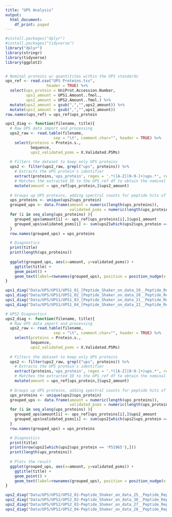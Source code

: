 ```yaml
---
title: "UPS Analysis"
output:
  html_document:
    df_print: paged
---
```




```r
#install.packages("dplyr")
#install.packages("tidyverse")
library("dplyr")
library(stringr)
library(tidyverse)
library(ggplot2)


# Nominal proteins w/ quantitites within the UPS standards
ups_ref <- read.csv("UPS Proteins.tsv",
                  header = TRUE) %>%
  select(ups_protein = UniProt.Accession.Number,
         ups1_amount = UPS1.Amount..fmol.,
         ups2_amount = UPS2.Amount..fmol.) %>%
  mutate(ups2_amount = gsub(",","",ups2_amount)) %>%
  mutate(ups1_amount = gsub(",","",ups1_amount))
row.names(ups_ref) = ups_ref$ups_protein

ups1_diag <- function(filename, title){
  # Raw UPS data import and processing
  ups2_raw <- read.table(filename,
                     sep = "\t", comment.char="", header = TRUE) %>%
    select(proteins = Protein.s.,
           Sequence,
           ups2_validated_psms = X.Validated.PSMs)
  
  # Filters the dataset to keep only UPS proteins
  ups2 <- filter(ups2_raw, grepl("ups", proteins)) %>%
    # Extracts the UPS protein's identifier
    extract(proteins,'ups_protein', regex = '.*([A-Z][0-9-]+)ups.*', remove = FALSE) %>%
    # Matches the extracted ID to the UPS_ref df to obtain the nominal fmol amount
    mutate(amount = ups_ref[ups_protein,]$ups2_amount)
  
  # Groups up UPS proteins, adding spectral counts for peptide hits of the same UPS protein
  ups_proteins <- unique(ups2$ups_protein)
  grouped_ups <- data.frame(amount = numeric(length(ups_proteins)),
                            validated_psms = numeric(length(ups_proteins)))
  for (i in seq_along(ups_proteins) ){
    grouped_ups$amount[i] <- ups_ref[ups_proteins[i],]$ups1_amount
    grouped_ups$validated_psms[i] <- sum(ups2[which(ups2$ups_protein == ups_proteins[i]),]$ups2_validated_psms)
  }
  row.names(grouped_ups) = ups_proteins

  # Diagnostics
  print(title)
  print(length(ups_proteins))
  
  ggplot(grouped_ups, aes(x=amount, y=validated_psms)) + 
    ggtitle(title) +
    geom_point() +
    geom_text(label=rownames(grouped_ups), position = position_nudge(x = .2, y =.2))
}

ups1_diag("Data/UPS/UPS1/UPS1_01_[Peptide_Shaker_on_data_19__Peptide_Report].tabular", "UPS1 Replicate 1")
ups1_diag("Data/UPS/UPS1/UPS1_02_[Peptide_Shaker_on_data_20__Peptide_Report].tabular", "UPS1 Replicate 2")
ups1_diag("Data/UPS/UPS1/UPS1_03_[Peptide_Shaker_on_data_21__Peptide_Report].tabular", "UPS1 Replicate 3")
ups1_diag("Data/UPS/UPS1/UPS1_04_[Peptide_Shaker_on_data_22__Peptide_Report].tabular", "UPS1 Replicate 4")
```




```r
# UPS2 Diagnostics
ups2_diag <- function(filename, title){
  # Raw UPS data import and processing
  ups2_raw <- read.table(filename,
                     sep = "\t", comment.char="", header = TRUE) %>%
    select(proteins = Protein.s.,
           Sequence,
           ups2_validated_psms = X.Validated.PSMs)
  
  # Filters the dataset to keep only UPS proteins
  ups2 <- filter(ups2_raw, grepl("ups", proteins)) %>%
    # Extracts the UPS protein's identifier
    extract(proteins,'ups_protein', regex = '.*([A-Z][0-9-]+)ups.*', remove = FALSE) %>%
    # Matches the extracted ID to the UPS_ref df to obtain the nominal fmol amount
    mutate(amount = ups_ref[ups_protein,]$ups2_amount)
  
  # Groups up UPS proteins, adding spectral counts for peptide hits of the same UPS protein
  ups_proteins <- unique(ups2$ups_protein)
  grouped_ups <- data.frame(amount = numeric(length(ups_proteins)),
                            validated_psms = numeric(length(ups_proteins)))
  for (i in seq_along(ups_proteins) ){
    grouped_ups$amount[i] <- ups_ref[ups_proteins[i],]$ups2_amount
    grouped_ups$validated_psms[i] <- sum(ups2[which(ups2$ups_protein == ups_proteins[i]),]$ups2_validated_psms)
  }
  row.names(grouped_ups) = ups_proteins

  # Diagnostics
  print(title)
  print(nrow(ups2[which(ups2$ups_protein == 'P51965'),]))
  print(length(ups_proteins))
  
  # Plots the result
  ggplot(grouped_ups, aes(x=amount, y=validated_psms)) + 
    ggtitle(title) +
    geom_point() +
    geom_text(label=rownames(grouped_ups), position = position_nudge(x = .2, y =.2))
}

ups2_diag("Data/UPS/UPS2/UPS2_01-Peptide_Shaker_on_data_25__Peptide_Report.tabular", "UPS2 Replicate 1")
ups2_diag("Data/UPS/UPS2/UPS2_02-Peptide_Shaker_on_data_30__Peptide_Report.tabular", "UPS2 Replicate 2")
ups2_diag("Data/UPS/UPS2/UPS2_03-Peptide_Shaker_on_data_27__Peptide_Report.tabular", "UPS2 Replicate 3")
ups2_diag("Data/UPS/UPS2/UPS2_04-Peptide_Shaker_on_data_28__Peptide_Report.tabular", "UPS2 Replicate 4")
```







